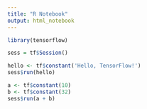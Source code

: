 ```yaml
---
title: "R Notebook"
output: html_notebook
---
```


```r
library(tensorflow)

sess = tf$Session()

hello <- tf$constant('Hello, TensorFlow!')
sess$run(hello)

a <- tf$constant(10)
b <- tf$constant(32)
sess$run(a + b)
```

